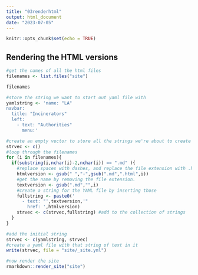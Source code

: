 ```yaml
---
title: "03renderhtml"
output: html_document
date: "2023-07-05"
---
```


```r
knitr::opts_chunk$set(echo = TRUE)
```

## Rendering the HTML versions

```r
#get the names of all the html files
filenames <- list.files("site")

filenames
```

```r
#store the string we want to start out yaml file with
yamlstring <- 'name: "LA"
navbar:
  title: "Incinerators"
  left:
    - text: "Authorities"
      menu:'

#create an empty vector to store all the strings we're about to create
strvec <- c()
#loop through the filenames 
for (i in filenames){
  if(substring(i,nchar(i)-2,nchar(i)) == ".md" ){
    #replace spaces with dashes, and replace the file extension with .html
    htmlversion <- gsub(" ","-",gsub(".md",".html",i))
    #get the name by removing the file extension. 
    textversion <- gsub(".md","",i)
    #create a string for the YAML file by inserting those
    fullstring <- paste0('
      - text: "',textversion,'"
        href: ',htmlversion)
    strvec <- c(strvec,fullstring) #add to the collection of strings 
  }
}

#add the initial string
strvec <- c(yamlstring, strvec)
#create a yaml file with that string of text in it
write(strvec, file = "site/_site.yml")
```

```r
#now render the site
rmarkdown::render_site("site")
```


